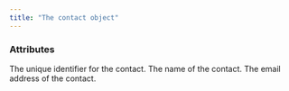 ```yaml
---
title: "The contact object"
---
```


### Attributes

<ResponseField name="id" type="string">
  The unique identifier for the contact.
</ResponseField>

<ResponseField name="name" type="string">
  The name of the contact.
</ResponseField>

<ResponseField name="email" type="nullable string">
  The email address of the contact.
</ResponseField>
